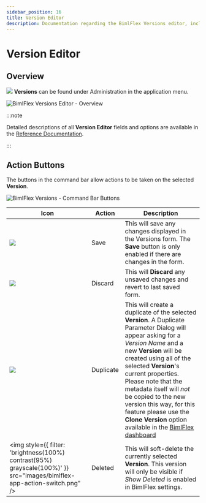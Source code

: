 ---
sidebar_position: 16
title: Version Editor
description: Documentation regarding the BimlFlex Versions editor, including editor fields, action buttons, field descriptions, setting options, and overrides.
---
<head>
  <meta name="varigenceProduct" content="BimlFlex"></meta>
  <meta name="varigenceArticleType" content="Conceptual"></meta>
</head>



# Version Editor

<InclHeaderVersion />

## Overview

<img class="icon-inline" src="images/svg-icons/versions.svg" /> **Versions** can be found under Administration in the application menu.

![BimlFlex Versions Editor - Overview](/img/bimlflex/bfx-versions-editor-overview.png "BimlFlex Versions Editor - Overview")



:::note

Detailed descriptions of all **Version Editor** fields and options are available in the [Reference Documentation](../reference-documentation/entities/Connection).

:::


## Action Buttons

The buttons in the command bar allow actions to be taken on the selected **Version**.

![BimlFlex Versions - Command Bar Buttons](/img/bimlflex/bfx-versions-command-bar.png "BimlFlex Versions - Command Bar Buttons")

| Icon | Action | Description |
| ---- | ------ | ----------- |
| <div class="icon-col m-5" ><img src="images/svg-icons/save.svg" /></div> | Save | This will save any changes displayed in the Versions form.  The **Save** button is only enabled if there are changes in the form. |
| <div class="icon-col m-5"><img src="images/svg-icons/discard.svg" /></div> | Discard | This will **Discard** any unsaved changes and revert to last saved form. |
| <div class="icon-col m-5"><img src="images/svg-icons/duplicate-objects.svg" /></div> | Duplicate | This will create a duplicate of the selected **Version**.  A Duplicate Parameter Dialog will appear asking for a *Version Name* and a new **Version** will be created using all of the selected **Version**'s current properties. Please note that the metadata itself will *not* be copied to the new version this way, for this feature please use the **Clone Version** option available in the [BimlFlex dashboard](./dashboard) |
| <div class="icon-col m-5" ><img style={{ filter: 'brightness(100%) contrast(95%) grayscale(100%)' }} src="images/bimlflex-app-action-switch.png" /></div> | Deleted | This will soft-delete the currently selected **Version**. This version will only be visible if *Show Deleted* is enabled in BimlFlex settings. |
